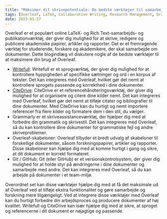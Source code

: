```yaml
---
title: "Maksimer dit skrivepotentiale: De bedste værktøjer til samarbejde og forskning på Overleaf"
tags: [Overleaf, LaTeX, Collaborative Writing, Research Management, Grammar Check, Templates, ShareLaTeX, Git, GitHub, Writefull, CiteDrive, Reference Management, Language Tool, Writing Assistance, Document Formatting, Academic Writing, Research Papers, Scientific Writing]
date: 2023-01-27
---
```


Overleaf er et populært online LaTeX- og Rich Text-samarbejds- og publikationværktøj, der giver dig mulighed for at skrive, redigere og publicere akademiske papirer, artikler og rapporter. Det er et fremragende værktøj for studerende, forskere og akademikere, der skal samarbejde om dokumenter. Dette blogindlæg vil diskutere nogle af de bedste værktøjer til at maksimere din brug af Overleaf.


<CiteDrive />

* [Writefull](https://www.writefull.com/): Writefull er et sprogværktøj, der giver dig mulighed for at kontrollere hyppigheden af specifikke sætninger og ord i en korpus af tekster. Det kan integreres med Overleaf, hvilket gør det nemt at kontrollere sprogets passende og korrekthed i dine dokumenter.
* [CiteDrive](https://www.citedrive.com/): CiteDrive er et referencehåndteringsværktøj, der giver dig mulighed for at organisere og citere dine kilder nemt. Det kan integreres med Overleaf, hvilket gør det nemt at tilføje citater og bibliografier til dine dokumenter. Med CiteDrive kan du hurtigt og nemt importere referencer fra flere kilder og formatere dem i den stil, du vælger.
* Grammarly er et skriveassistanceværktøj, der hjælper dig med at forbedre din grammatik og skrivestil. Det kan integreres med Overleaf, så du kan kontrollere dine dokumenter for grammatiske fejl og andre skriveproblemer.
* Overleaf-skabeloner: Overleaf tilbyder et bredt udvalg af skabeloner til forskellige dokumenter, såsom forskningspapirer, artikler og rapporter. Disse skabeloner kan hjælpe dig med at komme hurtigt i gang og sikre, at dit dokument er korrekt formateret.
* Git / GitHub: Git (eller GitHub) er et versionskontrolsystem, der giver dig mulighed for at holde styr på ændringerne i dine dokumenter og samarbejde med andre. Det kan integreres med Overleaf, så du kan arbejde på dokumenter i et team-miljø.

Overordnet set kan disse værktøjer hjælpe dig med at få det maksimale ud af Overleaf ved at tilføje ekstra funktionalitet og gøre samarbejde og forskning mere tilgængeligt. Ved at integrere disse værktøjer med Overleaf kan du hurtigt forbedre din arbejdsproces og producere dokumenter af høj kvalitet. Writefull og CiteDrive kan især hjælpe dig med at sikre, at sproget og referencerne i dit dokument er nøjagtige og passende.

